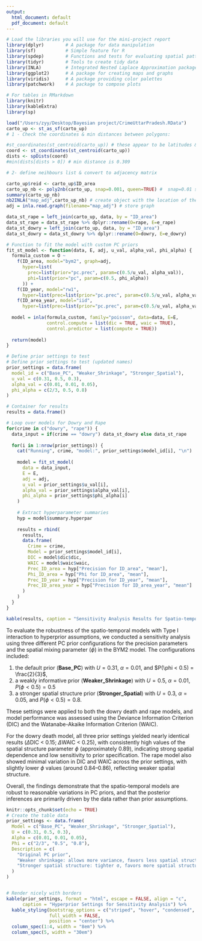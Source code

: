 ```yaml
---
output:
  html_document: default
  pdf_document: default
---
```

```r
# Load the libraries you will use for the mini-project report
library(dplyr)        # A package for data manipulation
library(sf)           # Simple feature for R
library(spdep)        # Functions and tests for evaluating spatial patterns 
library(tidyr)        # Tools to create tidy data
library(INLA)         # Integrated Nested Laplace Approximation package
library(ggplot2)      # A package for creating maps and graphs
library(viridis)      # A package providing color palettes 
library(patchwork)    # A package to compose plots

# For tables in RMarkdown
library(knitr)
library(kableExtra)
library(sp)
```


```r
load("/Users/zyy/Desktop/Bayesian project/CrimeUttarPradesh.RData")
carto_up <- st_as_sf(carto_up)
# 1 - Check the coordinates & min distances between polygons:

#st_coordinates(st_centroid(carto_up)) # these appear to be latitudes & longitudes
coord <- st_coordinates(st_centroid(carto_up))
dists <- spDists(coord)
#min(dists[dists > 0]) # min distance is 0.309

# 2- define neihbours list & convert to adjacency matrix

carto_up$reid <- carto_up$ID_area
carto_up_nb <- poly2nb(carto_up, snap=0.001, queen=TRUE) #  snap=0.01 seems the most accurate geographically
summary(carto_up_nb)
nb2INLA("map_adj",carto_up_nb) # create object with the location of the graph
adj = inla.read.graph(filename="map_adj") # store graph

data_st_rape = left_join(carto_up, data, by = "ID_area")
data_st_rape = data_st_rape %>% dplyr::rename(O=rape, E=e_rape)
data_st_dowry = left_join(carto_up, data, by = "ID_area")
data_st_dowry = data_st_dowry %>% dplyr::rename(O=dowry, E=e_dowry)
```



```r
# Function to fit the model with custom PC priors
fit_st_model <- function(data, E, adj, u_val, alpha_val, phi_alpha) {
  formula_custom = O ~ 
    f(ID_area, model="bym2", graph=adj, 
      hyper=list(
        prec=list(prior="pc.prec", param=c(0.5/u_val, alpha_val)),
        phi=list(prior="pc", param=c(0.5, phi_alpha))
      )) + 
    f(ID_year, model="rw1", 
      hyper=list(prec=list(prior="pc.prec", param=c(0.5/u_val, alpha_val)))) + 
    f(ID_area_year, model="iid", 
      hyper=list(prec=list(prior="pc.prec", param=c(0.5/u_val, alpha_val))))
  
  model = inla(formula_custom, family="poisson", data=data, E=E, 
               control.compute = list(dic = TRUE, waic = TRUE),
               control.predictor = list(compute = TRUE))
  
  return(model)
}

# Define prior settings to test
# Define prior settings to test (updated names)
prior_settings = data.frame(
  model_id = c("Base_PC", "Weaker_Shrinkage", "Stronger_Spatial"),
  u_val = c(0.31, 0.5, 0.3),
  alpha_val = c(0.01, 0.01, 0.05),
  phi_alpha = c(2/3, 0.5, 0.8)
)

# Container for results
results = data.frame()

# Loop over models for Dowry and Rape
for(crime in c("dowry", "rape")) {
  data_input = if(crime == "dowry") data_st_dowry else data_st_rape
  
  for(i in 1:nrow(prior_settings)) {
    cat("Running", crime, "model:", prior_settings$model_id[i], "\n")
    
    model = fit_st_model(
      data = data_input,
      E = E,
      adj = adj,
      u_val = prior_settings$u_val[i],
      alpha_val = prior_settings$alpha_val[i],
      phi_alpha = prior_settings$phi_alpha[i]
    )
    
    # Extract hyperparameter summaries
    hyp = model$summary.hyperpar
    
    results = rbind(
      results,
      data.frame(
        Crime = crime,
        Model = prior_settings$model_id[i],
        DIC = model$dic$dic,
        WAIC = model$waic$waic,
        Prec_ID_area = hyp["Precision for ID_area", "mean"],
        Phi_ID_area = hyp["Phi for ID_area", "mean"],
        Prec_ID_year = hyp["Precision for ID_year", "mean"],
        Prec_ID_area_year = hyp["Precision for ID_area_year", "mean"]
      )
    )
  }
}
```

```r
kable(results, caption = "Sensitivity Analysis Results for Spatio-temporal Models with Interaction I")
```

To evaluate the robustness of the spatio-temporal models with Type I interaction to hyperprior assumptions, we conducted a sensitivity analysis using three different PC prior configurations for the precision parameters and the spatial mixing parameter ($\phi$) in the BYM2 model. The configurations included: 

1. the default prior (**Base_PC**) with $U = 0.31$, $\alpha = 0.01$, and $P(\phi < 0.5) = \frac{2}{3}$,  
2. a weakly informative prior (**Weaker_Shrinkage**) with $U = 0.5$, $\alpha = 0.01$, $P(\phi < 0.5) = 0.5$  
3. a stronger spatial structure prior (**Stronger_Spatial**) with $U = 0.3$, $\alpha = 0.05$, and $P(\phi < 0.5) = 0.8$. 

These settings were applied to both the dowry death and rape models, and model performance was assessed using the Deviance Information Criterion (DIC) and the Watanabe-Akaike Information Criterion (WAIC).

For the dowry death model, all three prior settings yielded nearly identical results ($\Delta$DIC < 0.15; $\Delta$WAIC < 0.25), with consistently high values of the spatial structure parameter $\phi$ (approximately 0.89), indicating strong spatial dependence and low sensitivity to prior specification. The rape model also showed minimal variation in DIC and WAIC across the prior settings, with slightly lower $\phi$ values (around 0.84–0.86), reflecting weaker spatial structure. 

Overall, the findings demonstrate that the spatio-temporal models are robust to reasonable variations in PC priors, and that the posterior inferences are primarily driven by the data rather than prior assumptions.

```r
knitr::opts_chunk$set(echo = TRUE)
# Create the table data
prior_settings <- data.frame(
  Model = c("Base_PC", "Weaker_Shrinkage", "Stronger_Spatial"),
  U = c(0.31, 0.5, 0.3),
  Alpha = c(0.01, 0.01, 0.05),
  Phi = c("2/3", "0.5", "0.8"),
  Description = c(
    "Original PC prior",
    "Weaker shrinkage: allows more variance, favors less spatial structure",
    "Stronger spatial structure: tighter σ, favors more spatial structure"
  )
)


# Render nicely with borders
kable(prior_settings, format = "html", escape = FALSE, align = "c",
      caption = "Hyperprior Settings for Sensitivity Analysis") %>%
  kable_styling(bootstrap_options = c("striped", "hover", "condensed", "responsive", "bordered"),
                full_width = FALSE,
                position = "center") %>%
  column_spec(1:4, width = "8em") %>%
  column_spec(5, width = "30em")
```

